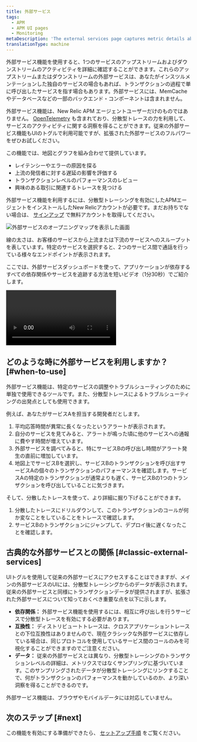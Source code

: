 ```yaml
---
title: 外部サービス
tags:
  - APM
  - APM UI pages
  - Monitoring
metaDescription: 'The external services page captures metric details about out-of-process services such as web services, cloud resources, or other network calls.'
translationType: machine
---
```


外部サービス機能を使用すると、1つのサービスのアップストリームおよびダウンストリームのアクティビティを詳細に確認することができます。これらのアップストリームまたはダウンストリームの外部サービスは、あなたがインスツルメンテーションした独自のサービスの場合もあれば、トランザクションの過程で単に呼び出したサービスを指す場合もあります。外部サービスには、MemCacheやデータベースなどの一部のバックエンド・コンポーネントは含まれません。

外部サービス機能は、New Relic APM エージェントユーザーだけのものではありません。 [OpenTelemetry](/docs/more-integrations/open-source-telemetry-integrations/opentelemetry/introduction-opentelemetry-new-relic) も含まれており、分散型トレースの力を利用して、サービスのアクティビティに関する洞察を得ることができます。従来の外部サービス機能もUIのトグルで利用可能ですが、拡張された外部サービスのフルパワーをぜひお試しください。

この機能では、地図とグラフを組み合わせて提供しています。

* レイテンシーやエラーの原因を探る
* 上流の発信者に対する遅延の影響を評価する
* トランザクションレベルのパフォーマンスのレビュー
* 興味のある取引に関連するトレースを見つける

外部サービス機能を利用するには、分散型トレーシングを有効にしたAPMエージェントをインストールしたNew Relicアカウントが必要です。まだお持ちでない場合は、 [サインアップ](https://newrelic.com/signup) で無料アカウントを取得してください。

![外部サービスのオープニングマップを表示した画面](./images/intro-example.png "外部サービスのオープニングマップを表示した画面") <figcaption>線の太さは、お客様のサービスから上流または下流のサービスへのスループットを表しています。特定のサービスを選択すると、2つのサービス間で通話を行っている様々なエンドポイントが表示されます。</figcaption>

ここでは、外部サービスダッシュボードを使って、アプリケーションが依存するすべての依存関係やサービスを追跡する方法を短いビデオ（1分30秒）でご紹介します。

<Video
  id="903EF9MAql8"
  type="youtube"
/>

## どのような時に外部サービスを利用しますか？ [#when-to-use]

外部サービス機能は、特定のサービスの調整やトラブルシューティングのために単独で使用できるツールです。また、分散型トレースによるトラブルシューティングの出発点としても使用できます。

例えば、あなたがサービスAを担当する開発者だとします。

1. 平均応答時間が異常に長くなったというアラートが表示されます。
2. 自分のサービスを見てみると、アラートが鳴った頃に他のサービスへの通報に費やす時間が増えています。
3. 外部サービスを調べてみると、特にサービスBの呼び出し時間がアラート発生の直前に増加しています。
4. 地図上でサービスBを選択し、サービスBのトランザクションを呼び出すサービスAの個々のトランザクションのパフォーマンスを確認します。サービスAの特定のトランザクションが通常よりも遅く、サービスBの1つのトランザクションを呼び出していることに気づきます。

そして、分散したトレースを使って、より詳細に掘り下げることができます。

1. 分散したトレースにドリルダウンして、このトランザクションのコールが何か変なことをしていることをトレースで確認します。
2. サービスBのトランザクションにジャンプして、デプロイ後に遅くなったことを確認します。

## 古典的な外部サービスとの関係 [#classic-external-services]

UIトグルを使用して従来の外部サービスにアクセスすることはできますが、メインの外部サービスのUIには、分散型トレーシングからのデータが表示されます。従来の外部サービスと同様にトランザクションデータが提供されますが、拡張された外部サービスについて知っておくべき重要な点を以下に示します。

* **依存関係：** 外部サービス機能を使用するには、相互に呼び出しを行うサービスで分散型トレースを有効にする必要があります。
* **互換性：** ディストリビュートトレースは、クロスアプリケーショントレースとの下位互換性はありませんので、現在クラシックな外部サービスに依存している場合は、同じプロトコルを使用しているサービス間のコールのみを可視化することができますのでご注意ください。
* **データ：** 従来の外部サービスとは異なり、分散型トレーシングのトランザクションレベルの詳細は、メトリクスではなくサンプリングに基づいています。このサンプリングされたデータが分散型トレーシングにリンクすることで、何がトランザクションのパフォーマンスを動かしているのか、より深い洞察を得ることができるのです。

<Callout variant="tip">
  外部サービス機能は、ブラウザやモバイルデータには対応していません。
</Callout>

## 次のステップ [#next]

この機能を有効にする準備ができたら、 [セットアップ手順](/docs/apm/apm-ui-pages/monitoring/external-services/external-services-setup) をご覧ください。